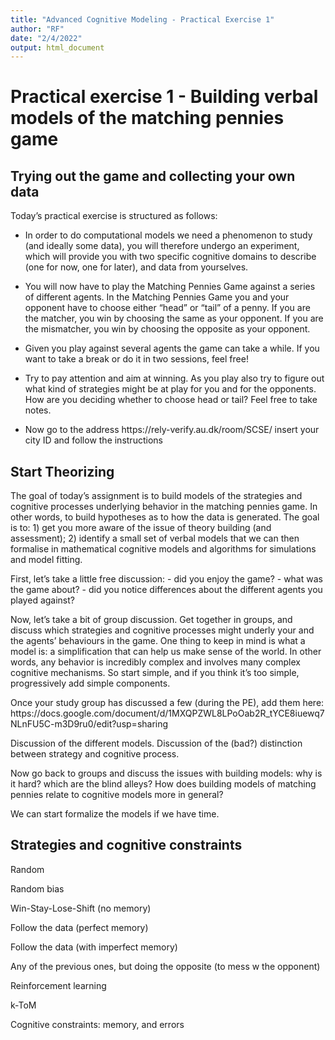 ```yaml
---
title: "Advanced Cognitive Modeling - Practical Exercise 1"
author: "RF"
date: "2/4/2022"
output: html_document
---
```



# Practical exercise 1 - Building verbal models of the matching pennies game

## Trying out the game and collecting your own data

Today's practical exercise is structured as follows:

- In order to do computational models we need a phenomenon to study (and ideally some data), you will therefore undergo an experiment, which will provide you with two specific cognitive domains to describe (one for now, one for later), and data from yourselves.

- You will now have to play the Matching Pennies Game against a series of different agents. In the Matching Pennies Game you and your opponent have to choose either "head" or "tail" of a penny. If you are the matcher, you win by choosing the same as your opponent. If you are the mismatcher, you win by choosing the opposite as your opponent.

- Given you play against several agents the game can take a while. If you want to take a break or do it in two sessions, feel free!

- Try to pay attention and aim at winning. As you play also try to figure out what kind of strategies might be at play for you and for the opponents. How are you deciding whether to choose head or tail? Feel free to take notes.

- Now go to the address https://rely-verify.au.dk/room/SCSE/ insert your city ID and follow the instructions


## Start Theorizing

The goal of today's assignment is to build models of the strategies and cognitive processes underlying behavior in the matching pennies game. In other words, to build hypotheses as to how the data is generated. The goal is to: 
1) get you more aware of the issue of theory building (and assessment); 
2) identify a small set of verbal models that we can then formalise in mathematical cognitive models and algorithms for simulations and model fitting.

First, let's take a little free discussion:
- did you enjoy the game?
- what was the game about?
- did you notice differences about the different agents you played against?

Now, let's take a bit of group discussion. Get together in groups, and discuss which strategies and cognitive processes might underly your and the agents' behaviours in the game. One thing to keep in mind is what a model is: a simplification that can help us make sense of the world. In other words,  any behavior is incredibly complex and involves many complex cognitive mechanisms. So start simple, and if you think it's too simple, progressively add simple components.


Once your study group has discussed a few (during the PE), add them here:
https://docs.google.com/document/d/1MXQPZWL8LPoOab2R_tYCE8iuewq7NLnFU5C-m3D9ru0/edit?usp=sharing


Discussion of the different models. Discussion of the (bad?) distinction between strategy and cognitive process.


Now go back to groups and discuss the issues with building models: why is it hard? which are the blind alleys? How does building models of matching pennies relate to cognitive models more in general?

We can start formalize the models if we have time.


## Strategies and cognitive constraints

Random

Random bias

Win-Stay-Lose-Shift (no memory)

Follow the data (perfect memory)

Follow the data (with imperfect memory)

Any of the previous ones, but doing the opposite (to mess w the opponent)

Reinforcement learning

k-ToM

Cognitive constraints: memory, and errors